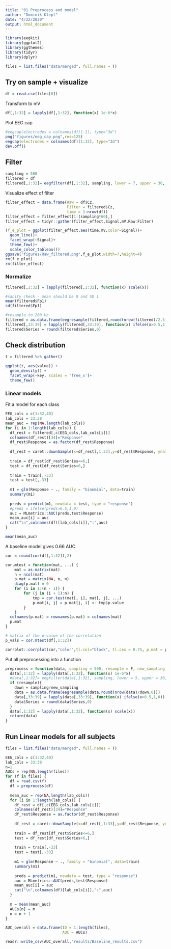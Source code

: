 ```yaml
---
title: "01 Preprocess and model"
author: "Dominik Klepl"
date: "4/22/2020"
output: html_document
---
```


```r
library(eegkit)
library(ggplot2)
library(ggthemes)
library(tidyr)
library(dplyr)
```

```r
files = list.files("data/merged", full.names = T)
```

## Try on sample + visualize
```r
df = read.csv(files[8])
```

Transform to mV
```r
df[,1:32] = lapply(df[,1:32], function(x) 1e-6*x)
```

Plot EEG cap
```r
#eegcap(electrodes = colnames(df)[-1], type="3d")
png("figures/eeg_cap.png",res=125)
eegcap(electrodes = colnames(df)[1:32], type="2d")
dev.off()
```

## Filter
```r
sampling = 500
filtered = df
filtered[,1:32]= eegfilter(df[,1:32], sampling, lower = 7, upper = 30, method = "butter", order = 5, forwardreverse = F)
```

Visualize effect of filter
```r
filter_effect = data.frame(Raw = df$Cz,
                           Filter = filtered$Cz,
                           time = 1:nrow(df))
filter_effect = filter_effect[1:(sampling*60),]
filter_effect = tidyr::gather(filter_effect,Signal,mV,Raw:Filter)

(f_e_plot = ggplot(filter_effect,aes(time,mV,color=Signal))+
  geom_line()+
  facet_wrap(~Signal)+
  theme_few()+
  scale_color_tableau())
ggsave("figures/Raw_filtered.png",f_e_plot,width=7,height=4)
rm(f_e_plot)
rm(filter_effect)
```

### Normalize
```r
filtered[,1:32] = lapply(filtered[,1:32], function(x) scale(x))

#sanity check - mean should be 0 and SD 1
mean(filtered$Fp1)
sd(filtered$Fp1)

#resample to 200 Hz
filtered = as.data.frame(eegresample(filtered,round(nrow(filtered)/2.5,0)))
filtered[,33:39] = lapply(filtered[,33:39], function(x) ifelse(x>0.5,1,0))
filtered$Series = round(filtered$Series,0)
```

## Check distribution
```r
t = filtered %>% gather()

ggplot(t, aes(value)) + 
  geom_density() + 
  facet_wrap(~key, scales = 'free_x')+
  theme_few()
```

### Linear models

Fit a model for each class
```r
EEG_cols = c(1:32,40)
lab_cols = 33:38
mean_auc = rep(NA,length(lab_cols))
for (i in 1:length(lab_cols)) {
  df_rest = filtered[,c(EEG_cols,lab_cols[i])]
  colnames(df_rest)[34]="Response"
  df_rest$Response = as.factor(df_rest$Response)
  
  df_rest = caret::downSample(x=df_rest[,1:33],y=df_rest$Response, yname = "Response")
  
  train = df_rest[df_rest$Series<=6,]
  test = df_rest[df_rest$Series>6,]
  
  train = train[,-33]
  test = test[,-33]
  
  m1 = glm(Response ~ ., family = "binomial", data=train)
  summary(m1)
  
  preds = predict(m1, newdata = test, type = "response")
  #preds = ifelse(preds>0.5,1,0)
  auc = MLmetrics::AUC(preds,test$Response)
  mean_auc[i] = auc
  cat("\n",colnames(df)[lab_cols[i]],":",auc)
}

mean(mean_auc)
```
A baseline model gives 0.66 AUC.

```r
cor = round(cor(df[,1:32]),2)

cor.mtest = function(mat, ...) {
    mat = as.matrix(mat)
    n = ncol(mat)
    p.mat = matrix(NA, n, n)
    diag(p.mat) = 0
    for (i in 1:(n - 1)) {
        for (j in (i + 1):n) {
            tmp = cor.test(mat[, i], mat[, j], ...)
            p.mat[i, j] = p.mat[j, i] <- tmp$p.value
        }
    }
  colnames(p.mat) = rownames(p.mat) = colnames(mat)
  p.mat
}

# matrix of the p-value of the correlation
p_vals = cor.mtest(df[,1:32])

corrplot::corrplot(cor,"color",tl.col="black", tl.cex = 0.75, p.mat = p_vals,sig.level = 0.001,addCoef.col = "black",number.cex = 0.5)
```

Put all preprocessing into a function
```r
preprocess = function(data, sampling = 500, resample = F, new_sampling = 200) {
  data[,1:32] = lapply(data[,1:32], function(x) 1e-6*x)
  #data[,1:32]= eegfilter(data[,1:32], sampling, lower = 5, upper = 30, method = "butter", order = 5, forwardreverse = F)
  if (resample){
    down = sampling/new_sampling
    data = as.data.frame(eegresample(data,round(nrow(data)/down,0)))
    data[,33:39] = lapply(data[,33:39], function(x) ifelse(x>0.5,1,0))
    data$Series = round(data$Series,0)
  }
  data[,1:32] = lapply(data[,1:32], function(x) scale(x))
  return(data)
}
```

## Run Linear models for all subjects
```r
files = list.files("data/merged", full.names = T)

EEG_cols = c(1:32,40)
lab_cols = 33:38
n=1
AUCs = rep(NA,length(files))
for (f in files) {
  df = read.csv(f)
  df = preprocess(df)
  
  mean_auc = rep(NA,length(lab_cols))
  for (i in 1:length(lab_cols)) {
    df_rest = df[,c(EEG_cols,lab_cols[i])]
    colnames(df_rest)[34]="Response"
    df_rest$Response = as.factor(df_rest$Response)
    
    df_rest = caret::downSample(x=df_rest[,1:33],y=df_rest$Response, yname = "Response")
    
    train = df_rest[df_rest$Series<=6,]
    test = df_rest[df_rest$Series>6,]
    
    train = train[,-33]
    test = test[,-33]
    
    m1 = glm(Response ~ ., family = "binomial", data=train)
    summary(m1)
    
    preds = predict(m1, newdata = test, type = "response")
    auc = MLmetrics::AUC(preds,test$Response)
    mean_auc[i] = auc
    cat("\n",colnames(df)[lab_cols[i]],":",auc)
  }
  
  m = mean(mean_auc)
  AUCs[n] = m
  n = n + 1
}

AUC_overall = data.frame(ID = 1:length(files),
                         AUC = AUCs)

readr::write_csv(AUC_overall,"results/Baseline_results.csv")
```


